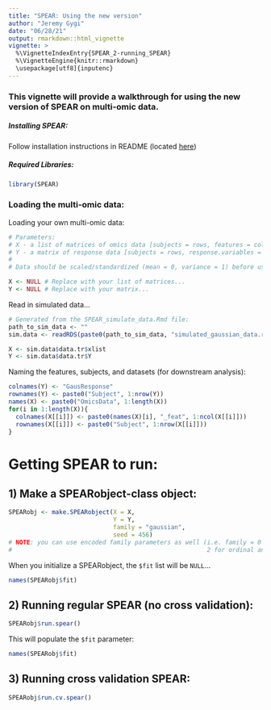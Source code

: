 ```yaml
---
title: "SPEAR: Using the new version"
author: "Jeremy Gygi"
date: "06/28/21"
output: rmarkdown::html_vignette
vignette: >
  %\VignetteIndexEntry{SPEAR_2-running_SPEAR}
  %\VignetteEngine{knitr::rmarkdown}
  \usepackage[utf8]{inputenc}
---
```


### This vignette will provide a walkthrough for using the new version of SPEAR on multi-omic data.

##### Installing SPEAR:

Follow installation instructions in README (located [here](https://github.com/jgygi/SPEAR))

##### Required Libraries:

```r
library(SPEAR)
```

### Loading the multi-omic data:

Loading your own multi-omic data:

```r
# Parameters:
# X - a list of matrices of omics data [subjects = rows, features = columns] (i.e. OmicsData 1 would be X[[1]], ...)
# Y - a matrix of response data [subjects = rows, response.variables = columns] (i.e. Response1 would be Y[,1], ...)
# 
# Data should be scaled/standardized (mean = 0, variance = 1) before using SPEAR:

X <- NULL # Replace with your list of matrices...
Y <- NULL # Replace with your matrix...
```

Read in simulated data...

```r
# Generated from the SPEAR_simulate_data.Rmd file:
path_to_sim_data <- ""
sim.data <- readRDS(paste0(path_to_sim_data, "simulated_gaussian_data.rds"))

X <- sim.data$data.tr$xlist
Y <- sim.data$data.tr$Y
```

Naming the features, subjects, and datasets (for downstream analysis):

```r
colnames(Y) <- "GausResponse"
rownames(Y) <- paste0("Subject", 1:nrow(Y))
names(X) <- paste0("OmicsData", 1:length(X))
for(i in 1:length(X)){
  colnames(X[[i]]) <- paste0(names(X)[i], "_feat", 1:ncol(X[[i]]))
  rownames(X[[i]]) <- paste0("Subject", 1:nrow(X[[i]]))
}
```

# Getting SPEAR to run:

## 1) Make a SPEARobject-class object:

```r
SPEARobj <- make.SPEARobject(X = X,
                             Y = Y,
                             family = "gaussian",
                             seed = 456)
# NOTE: you can use encoded family parameters as well (i.e. family = 0 for gaussian, 1 for binomial,
#                                                      2 for ordinal and 3 for multinomial)
```

When you initialize a SPEARobject, the `$fit` list will be `NULL`...

```r
names(SPEARobj$fit)
```

## 2) Running regular SPEAR (no cross validation):

```r
SPEARobj$run.spear()
```

This will populate the `$fit` parameter:

```r
names(SPEARobj$fit)
```

## 3) Running cross validation SPEAR:
```r
SPEARobj$run.cv.spear()
```


